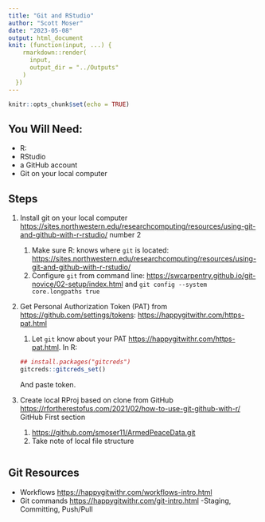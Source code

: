 ---
title: "Git and RStudio"
author: "Scott Moser"
date: "2023-05-08"
output: html_document
knit: (function(input, ...) {
    rmarkdown::render(
      input,
      output_dir = "../Outputs"
    )
  })
---


```{r setup, include=FALSE}
knitr::opts_chunk$set(echo = TRUE)
```



## You Will Need:

- R: 
- RStudio
- a GitHub account
- Git on your local computer


## Steps

1. Install git on your local computer <https://sites.northwestern.edu/researchcomputing/resources/using-git-and-github-with-r-rstudio/> number 2

	1. Make sure R: knows where `git` is located: <https://sites.northwestern.edu/researchcomputing/resources/using-git-and-github-with-r-rstudio/>
	2. Configure `git` from command line: <https://swcarpentry.github.io/git-novice/02-setup/index.html>  and `git config --system core.longpaths true
`
	
2. Get Personal Authorization Token (PAT) from <https://github.com/settings/tokens>: <https://happygitwithr.com/https-pat.html>

	1. Let `git` know about your PAT <https://happygitwithr.com/https-pat.html>.  In R:
	```{r eval=FALSE}
	## install.packages("gitcreds")
	gitcreds::gitcreds_set()
	```
	And paste token.

3. Create local RProj based on clone from GitHub <https://rfortherestofus.com/2021/02/how-to-use-git-github-with-r/>   GitHub First section

	1. <https://github.com/smoser11/ArmedPeaceData.git>
	2. Take note of local file structure

```{r}
 
```
	
	
	
## Git Resources

- Workflows <https://happygitwithr.com/workflows-intro.html>
- Git commands <https://happygitwithr.com/git-intro.html>
-Staging, Committing, Push/Pull
